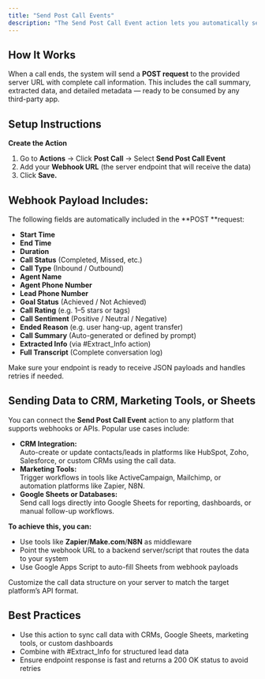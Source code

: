 ```yaml
---
title: "Send Post Call Events"
description: "The Send Post Call Event action lets you automatically send call logs to your external tools, apps, or CRMs after every completed call. This helps centralize data and automate workflows without manual effort."
---
```


## **How It Works**

When a call ends, the system will send a **POST request** to the provided server URL with complete call information. This includes the call summary, extracted data, and detailed metadata — ready to be consumed by any third-party app.

## **Setup Instructions**

**Create the Action**

1. Go to **Actions** → Click **Post Call** → Select **Send Post Call Event**
2. Add your **Webhook URL** (the server endpoint that will receive the data)
3. Click **Save.**

## **Webhook Payload Includes:**

The following fields are automatically included in the \*\*POST \*\*request:

- **Start Time**
- **End Time**
- **Duration**
- **Call Status** (Completed, Missed, etc.)
- **Call Type** (Inbound / Outbound)
- **Agent Name**
- **Agent Phone Number**
- **Lead Phone Number**
- **Goal Status** (Achieved / Not Achieved)
- **Call Rating** (e.g. 1–5 stars or tags)
- **Call Sentiment** (Positive / Neutral / Negative)
- **Ended Reason** (e.g. user hang-up, agent transfer)
- **Call Summary** (Auto-generated or defined by prompt)
- **Extracted Info** (via #Extract_Info action)
- **Full Transcript** (Complete conversation log)

<Warning>
  Make sure your endpoint is ready to receive JSON payloads and handles retries if needed.
</Warning>

## **Sending Data to CRM, Marketing Tools, or Sheets**

You can connect the **Send Post Call Event** action to any platform that supports webhooks or APIs. Popular use cases include:

- **CRM Integration:**\
  Auto-create or update contacts/leads in platforms like HubSpot, Zoho, Salesforce, or custom CRMs using the call data.
- **Marketing Tools:**\
  Trigger workflows in tools like ActiveCampaign, Mailchimp, or automation platforms like Zapier, N8N.
- **Google Sheets or Databases:**\
  Send call logs directly into Google Sheets for reporting, dashboards, or manual follow-up workflows.

**To achieve this, you can:**

- Use tools like **Zapier**/**Make.com**/**N8N** as middleware
- Point the webhook URL to a backend server/script that routes the data to your system
- Use Google Apps Script to auto-fill Sheets from webhook payloads

<Tip>
  Customize the call data structure on your server to match the target platform’s API format.
</Tip>

## **Best Practices**

- Use this action to sync call data with CRMs, Google Sheets, marketing tools, or custom dashboards
- Combine with #Extract_Info for structured lead data
- Ensure endpoint response is fast and returns a 200 OK status to avoid retries